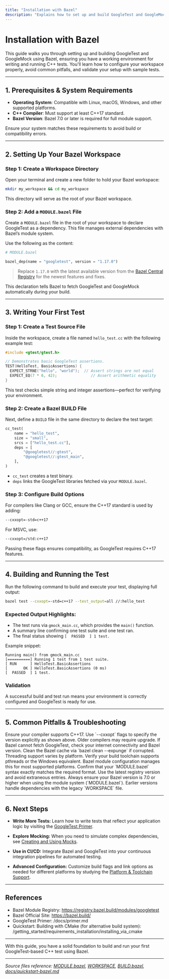 ```yaml
---
title: "Installation with Bazel"
description: "Explains how to set up and build GoogleTest and GoogleMock using Bazel, covering common pitfalls and how to validate your build environment. Includes key workspace configuration steps."
---
```


# Installation with Bazel

This guide walks you through setting up and building GoogleTest and GoogleMock using Bazel, ensuring you have a working environment for writing and running C++ tests. You'll learn how to configure your workspace properly, avoid common pitfalls, and validate your setup with sample tests.

---

## 1. Prerequisites & System Requirements

- **Operating System**: Compatible with Linux, macOS, Windows, and other supported platforms.
- **C++ Compiler**: Must support at least C++17 standard.
- **Bazel Version**: Bazel 7.0 or later is required for full module support.

Ensure your system matches these requirements to avoid build or compatibility errors.

---

## 2. Setting Up Your Bazel Workspace

### Step 1: Create a Workspace Directory

Open your terminal and create a new folder to hold your Bazel workspace:

```bash
mkdir my_workspace && cd my_workspace
```

This directory will serve as the root of your Bazel workspace.

### Step 2: Add a `MODULE.bazel` File

Create a `MODULE.bazel` file in the root of your workspace to declare GoogleTest as a dependency. This file manages external dependencies with Bazel’s module system.

Use the following as the content:

```python
# MODULE.bazel

bazel_dep(name = "googletest", version = "1.17.0")
```

> Replace `1.17.0` with the latest available version from the [Bazel Central Registry](https://registry.bazel.build/modules/googletest) for the newest features and fixes.

This declaration tells Bazel to fetch GoogleTest and GoogleMock automatically during your build.

---

## 3. Writing Your First Test

### Step 1: Create a Test Source File

Inside the workspace, create a file named `hello_test.cc` with the following example test:

```cpp
#include <gtest/gtest.h>

// Demonstrates basic GoogleTest assertions.
TEST(HelloTest, BasicAssertions) {
  EXPECT_STRNE("hello", "world");  // Assert strings are not equal
  EXPECT_EQ(7 * 6, 42);               // Assert arithmetic equality
}
```

This test checks simple string and integer assertions—perfect for verifying your environment.

### Step 2: Create a Bazel BUILD File

Next, define a `BUILD` file in the same directory to declare the test target:

```python
cc_test(
    name = "hello_test",
    size = "small",
    srcs = ["hello_test.cc"],
    deps = [
        "@googletest//:gtest",
        "@googletest//:gtest_main",
    ],
)
```

- `cc_test` creates a test binary.
- `deps` links the GoogleTest libraries fetched via your `MODULE.bazel`.

### Step 3: Configure Build Options

For compilers like Clang or GCC, ensure the C++17 standard is used by adding:

```bash
--cxxopt=-std=c++17
```

For MSVC, use:

```bash
--cxxopt=/std:c++17
```

Passing these flags ensures compatibility, as GoogleTest requires C++17 features.

---

## 4. Building and Running the Test

Run the following command to build and execute your test, displaying full output:

```bash
bazel test --cxxopt=-std=c++17 --test_output=all //:hello_test
```

### Expected Output Highlights:

- The test runs via `gmock_main.cc`, which provides the `main()` function.
- A summary line confirming one test suite and one test ran.
- The final status showing `[  PASSED  ] 1 test.`

Example snippet:

```
Running main() from gmock_main.cc
[==========] Running 1 test from 1 test suite.
[ RUN      ] HelloTest.BasicAssertions
[       OK ] HelloTest.BasicAssertions (0 ms)
[  PASSED  ] 1 test.
```

### Validation

A successful build and test run means your environment is correctly configured and GoogleTest is ready for use.

---

## 5. Common Pitfalls & Troubleshooting

<AccordionGroup title="Troubleshooting Common Issues">
<Accordion title="Build Failures Due to C++ Version">
Ensure your compiler supports C++17. Use `--cxxopt` flags to specify the version explicitly as shown above. Older compilers may require upgrade.
</Accordion>
<Accordion title="Dependency Fetching Errors">
If Bazel cannot fetch GoogleTest, check your internet connectivity and Bazel version. Clean the Bazel cache via `bazel clean --expunge` if corrupted.
</Accordion>
<Accordion title="Linker Errors Related to `pthread` or Threading">
Threading support varies by platform. Verify your build toolchain supports pthreads or the Windows equivalent. Bazel module configuration manages this for most supported platforms.
</Accordion>
<Accordion title="Issue With `MODULE.bazel` Configuration">
Confirm that your `MODULE.bazel` syntax exactly matches the required format. Use the latest registry version and avoid extraneous entries.
</Accordion>
</AccordionGroup>

<Tip>
Always ensure your Bazel version is 7.0 or higher when using the module system (`MODULE.bazel`). Earlier versions handle dependencies with the legacy `WORKSPACE` file.
</Tip>

---

## 6. Next Steps

- **Write More Tests:** Learn how to write tests that reflect your application logic by visiting the [GoogleTest Primer](primer.md).

- **Explore Mocking:** When you need to simulate complex dependencies, see [Creating and Using Mocks](/guides/getting-started-workflows/basic-mocking).

- **Use in CI/CD:** Integrate Bazel and GoogleTest into your continuous integration pipelines for automated testing.

- **Advanced Configuration:** Customize build flags and link options as needed for different platforms by studying the [Platform & Toolchain Support](overview/integration-and-ecosystem/platform-support).

---

## References

- Bazel Module Registry: https://registry.bazel.build/modules/googletest
- Bazel Official Site: https://bazel.build/
- GoogleTest Primer: /docs/primer.md
- Quickstart: Building with CMake (for alternative build system): /getting_started/requirements_installation/installing_via_cmake

---

With this guide, you have a solid foundation to build and run your first GoogleTest-based C++ test using Bazel.

---

_Source files reference: [MODULE.bazel](MODULE.bazel), [WORKSPACE](WORKSPACE), [BUILD.bazel](BUILD.bazel), [docs/quickstart-bazel.md](docs/quickstart-bazel.md)_

